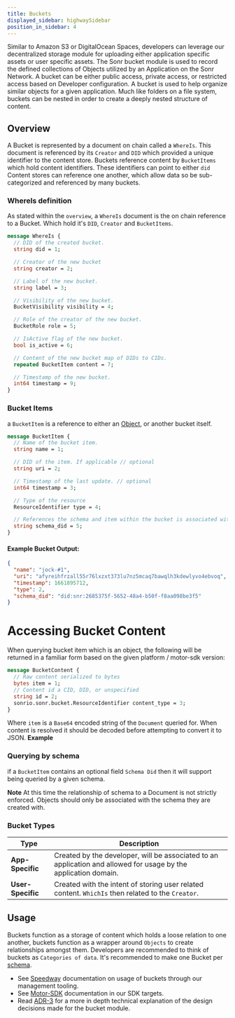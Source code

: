 ```yaml
---
title: Buckets
displayed_sidebar: highwaySidebar
position_in_sidebar: 4
---
```



<APIButton href="/api/buckets" />

Similar to Amazon S3 or DigitalOcean Spaces, developers can leverage our decentralized storage module for uploading either application specific assets or user specific assets.
The Sonr bucket module is used to record the defined collections of Objects utilized by an Application on the Sonr Network. A bucket can be either public access, private access, or restricted access based on Developer configuration. A bucket is used to help organize similar objects for a given application. Much like folders on a file system, buckets can be nested in order to create a deeply nested structure of content.

## Overview

A Bucket is represented by a document on chain called a `WhereIs`. This document is referenced by its `Creator` and `DID` which provided a unique identifier to the content store. Buckets reference content by `BucketItems` which hold content identifiers. These identifiers can point to either `did` Content stores can reference one another, which allow data so be sub-categorized and referenced by many buckets.

### WhereIs definition

As stated within the `overview`, a `WhereIs` document is the on chain reference to a Bucket. Which hold it's `DID`, `Creator` and `BucketItems`.

```protobuf
message WhereIs {
  // DID of the created bucket.
  string did = 1;

  // Creator of the new bucket
  string creator = 2;

  // Label of the new bucket.
  string label = 3;

  // Visibility of the new bucket.
  BucketVisibility visibility = 4;

  // Role of the creator of the new bucket.
  BucketRole role = 5;

  // IsActive flag of the new bucket.
  bool is_active = 6;

  // Content of the new bucket map of DIDs to CIDs.
  repeated BucketItem content = 7;

  // Timestamp of the new bucket.
  int64 timestamp = 9;
}
```

### Bucket Items

a `BucketItem` is a reference to either an [Object](/docs/highway/modules/objects.md), or another bucket itself.

```protobuf
message BucketItem {
  // Name of the bucket item.
  string name = 1;

  // DID of the item. If applicable // optional
  string uri = 2;

  // Timestamp of the last update. // optional
  int64 timestamp = 3;

  // Type of the resource
  ResourceIdentifier type = 4;

  // References the schema and item within the bucket is associated with. Bucket items do not need to use the same schema reference // optional
  string schema_did = 5;
}
```

#### Example Bucket Output:

```json
{
  "name": "jock-#1",
  "uri": "afyreihfrzall55r76lxzxt373lu7nz5mcaq7bawqlh3kdewlyvo4ebvoq",
  "timestamp": 1661895712,
  "type": 2,
  "schema_did": "did:snr:2685375f-5652-48a4-b50f-f8aa098be3f5"
}
```

# Accessing Bucket Content

When querying bucket item which is an object, the following will be returned in a familiar form based on the given platform / motor-sdk version:

```protobuf
message BucketContent {
  // Raw content serialized to bytes
  bytes item = 1;
  // Content id a CID, DID, or unspecified
  string id = 2;
  sonrio.sonr.bucket.ResourceIdentifier content_type = 3;
}
```

Where `item` is a `Base64` encoded string of the `Document` queried for. When content is resolved it should be decoded before attempting to convert it to JSON.
**Example**

### Querying by schema

if a `BucketItem` contains an optional field `Schema Did` then it will support being queried by a given schema.

**Note** At this time the relationship of schema to a Document is not strictly enforced. Objects should only be associated with the schema they are created with.

### Bucket Types

| Type              | Description                                                                                                     |
| ----------------- | --------------------------------------------------------------------------------------------------------------- |
| **App-Specific**  | Created by the developer, will be associated to an application and allowed for usage by the application domain. |
| **User-Specific** | Created with the intent of storing user related content. `WhichIs` then related to the `Creator`.               |

## Usage

Buckets function as a storage of content which holds a loose relation to one another, buckets function as a wrapper around `Objects` to create relationships amongst them. Developers are recommended to think of buckets as `Categories of data`. It's recommended to make one Bucket per [schema](/docs/highway/modules/schemas.mdx).

- See [Speedway](/docs/speedway/cli-cmds.mdx) documentation on usage of buckets through our management tooling.
- See [Motor-SDK](/docs/motor-sdk/data/schemas.mdx) documentation in our SDK targets.
- Read [ADR-3](https://github.com/sonr-io/sonr/blob/dev/docs/architecture/3.md) for a more in depth technical explanation of the design decisions made for the bucket module.
